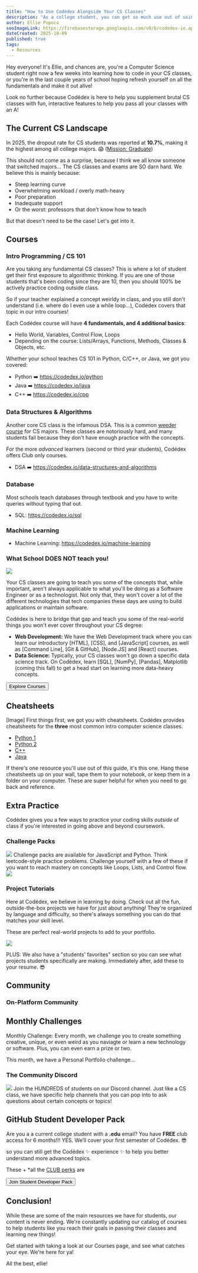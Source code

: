 ```yaml
---
title: "How to Use Codédex Alongside Your CS Classes"
description: "As a college student, you can get so much use out of using Codédex alongside your computer science classes, and we will show you how!"
author: Ellie Popoca
seoImageLink: https://firebasestorage.googleapis.com/v0/b/codedex-io.appspot.com/o/blogs%2Fhow-to-use-codedex-alongside-your-cs-classes%2Fbanner.gif?alt=media&token=67f97719-dde7-4236-a712-a21b8486afa2
dateCreated: 2025-10-09
published: true
tags:
  - Resources
---
```


Hey everyone! It's Ellie, and chances are, you're a Computer Science student right now a few weeks into learning how to code in your CS classes, or you're in the last couple years of school hoping refresh yourself on all the fundamentals and make it out alive! 

Look no further because Codédex is here to help you supplement brutal CS classes with fun, interactive features to help you pass all your classes with an A!

## The Current CS Landscape

In 2025, the dropout rate for CS students was reported at **10.7%**, making it the highest among all college majors. 😱 ([Mission: Graduate](https://missiongraduatenm.org/college-dropout-statistics))

This should not come as a surprise, because I think we all know someone that switched majors... The CS classes and exams are SO darn hard. We believe this is mainly because:

- Steep learning curve
- Overwhelming workload / overly math-heavy
- Poor preparation
- Inadequate support
- Or the worst: professors that don't know how to teach

But that doesn't need to be the case! Let's get into it.

## Courses

### Intro Programming / CS 101

Are you taking any fundamental CS classes? This is where a lot of student get their first exposure to algorithmic thinking. If you are one of those students that's been coding since they are 10, then you should 100% be actively practice coding outside class. 

So if your teacher explained a concept weirldy in class, and you still don't understand (i.e. where do I even use a while loop...), Codédex covers that topic in our intro courses!

Each Codédex course will have **4 fundamentals, and 4 additional basics**:

  - Hello World, Variables, Control Flow, Loops
  - Depending on the course: Lists/Arrays, Functions, Methods, Classes & Objects, etc.
    
Whether your school teaches CS 101 in Python, C/C++, or Java, we got you covered: 

- Python ➡️ https://codedex.io/python
- Java ➡️ https://codedex.io/java
- C++ ➡️ https://codedex.io/cpp

### Data Structures & Algorithms

Another core CS class is the infamous DSA. This is a common [weeder course](https://en.wiktionary.org/wiki/weeder_course) for CS majors. These classes are notoriously hard, and many students fail because they don't have enough practice with the concepts.

For the more *advanced* learners (second or third year students), Codédex offers Club only courses.

- DSA ➡️ https://codedex.io/data-structures-and-algorithms

### Database

Most schools teach databases through textbook and you have to write queries without typing that out.

- SQL: https://codedex.io/sql 

### Machine Learning

- Machine Learning: https://codedex.io/machine-learning 

### What School DOES NOT teach you! 
![](https://i.imgur.com/aWpf3eP.png)

Your CS classes are going to teach you some of the concepts that, while important, aren't always applicable to what you'll be doing as a Software Engineer or as a technologist. Not only that, they won't cover a lot of the different technologies that tech companies these days are using to build applications or maintain software. 

Codédex is here to bridge that gap and teach you some of the real-world things you won't ever cover throughout your CS degree: 

- **Web Development:** We have the Web Development track where you can learn our introductory [HTML], [CSS], and [JavaScript] courses, as well as [Command Line], [Git & GitHub], [Node.JS] and [React] courses.
- **Data Science:** Typically, your CS classes won't go down a specific data science track. On Codédex, learn [SQL], [NumPy], [Pandas], Matplotlib (coming this fall) to get a head start on learning more data-heavy concepts.

<div style={{ display: "flex", justifyContent: "center", marginBottom: "1.2rem", transform: "scale(.9)" }}>
  <a style={{ all: "unset" }} href="https://www.codedex.io/courses" target="_blank" and rel="noopener noreferrer"><Button variant="yellow">Explore Courses</Button></a>
</div>

## Cheatsheets

[Image]
First things first, we got you with cheatsheets. Codédex provides cheatsheets for the **three** most common intro computer science classes. 
- [Python 1](https://www.codedex.io/assets/python-basics-1.pdf)
- [Python 2](https://www.codedex.io/assets/python-basics-2.pdf)
- [C++](https://www.codedex.io/assets/cpp-basics-1.pdf)
- [Java](https://www.codedex.io/assets/java-basics-1.pdf)

If there's one resource you'll use out of this guide, it's this one. Hang these cheatsheets up on your wall, tape them to your notebook, or keep them in a folder on your computer. These are super helpful for when you need to go back and reference. 
## Extra Practice
Codédex gives you a few ways to practice your coding skills *outside* of class if you're interested in going above and beyond coursework. 

### Challenge Packs

![](https://i.imgur.com/Lfg50P4.png)
Challenge packs are available for JavaScript and Python. Think leetcode-style practice problems. Challenge yourself with a few of these if you want to reach mastery on concepts like Loops, Lists, and Control flow. 
![](https://i.imgur.com/vr5jeFd.png)

### Project Tutorials

Here at Codédex, we believe in learning by doing. Check out all the fun, outside-the-box projects we have for just about anything! They're organized by language and difficulty, so there's always something you can do that matches your skill level. 

These are perfect real-world projects to add to your portfolio.

![](https://i.imgur.com/6hFm9Dc.jpeg)

PLUS: We also have a "students' favorites" section so you can see what projects students specifically are making. Immediately after, add these to your resume. 😎

## Community 

### On-Platform Community

## Monthly Challenges

Monthly Challenge: Every month, we challenge you to create something creative, unique, or even weird as you naviagte or learn a new technology or software. Plus, you can even earn a prize or two. 

This month, we have a Personal Portfolio challenge...

### The Community Discord
![](https://i.imgur.com/6hFm9Dc.jpeg)
Join the HUNDREDS of students on our Discord channel. Just like a CS class, we have specific help channels that you can pop into to ask questions about certain concepts or topics! 

## GitHub Student Developer Pack

Are you a a current college student with a **.edu** email? You have **FREE** club access for 6 months!!! YES. We’ll cover your first semester of Codédex. 😎

so you can still get the Codédex ✨ experience ✨ to help you better understand more advanced topics. 

These + *all the [CLUB perks](https://www.codedex.io/pricing) are 

<div style={{ display: "flex", justifyContent: "center", marginBottom: "1.2rem", transform: "scale(.9)" }}>
  <a style={{ all: "unset" }} href="https://education.github.com/pack" target="_blank" and rel="noopener noreferrer"><Button variant="yellow">Join Student Developer Pack</Button></a>
</div>

## Conclusion! 

While these are some of the main resources we have for students, our content is never ending. We're constantly updating our catalog of courses to help students like you reach their goals in passing their classes and learning new things! 


Get started with taking a look at our Courses page, and see what catches your eye. We're here for ya! 

All the best,
ellie! 




